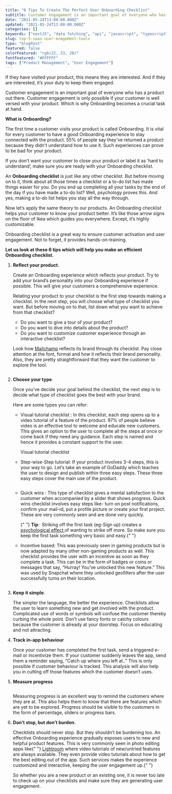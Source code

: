 ```yaml
---
title: "6 Tips To Create The Perfect User Onboarding Checklist"
subtitle: Customer engagement is an important goal of everyone who has a product out there. Customer engagement is only possible if your customer is well versed with your product.
date: "2021-05-24T13:00:00.000Z"
updated: "2021-05-24T13:00:00.000Z"
categories: []
keywords: ["nextJS", "data fetching", "api", "javascript", "typescript"]
slug: top-5-saas-user-enagement-tools
type: "blogPost"
featured: false
colorFeatured: "rgb(22, 23, 28)"
fontFeatured: "#FFFFFF"
tags: ["Product Management", "User Engagement"]
---
```


If they have visited your product, this means they are interested. And if they are interested, it’s your duty to keep them engaged.

Customer engagement is an important goal of everyone who has a product out there. Customer engagement is only possible if your customer is well versed with your product. Which is why Onboarding becomes a crucial task at hand.

<!--more-->

**What is Onboarding?**

The first time a customer visits your product is called Onboarding. It is vital for every customer to have a good Onboarding experience to stay connected with the product. 55% of people say they've returned a product because they didn't understand how to use it. Such experiences can prove to be bad for your product.

If you don’t want your customer to close your product or label it as ‘hard to understand’, make sure you are ready with your Onboarding checklist.

An **Onboarding checklist** is just like any other checklist. But before moving on to it, think about all those times a checklist or a to-do list has made things easier for you. Do you end up completing all your tasks by the end of the day if you have made a to-do list? Well, psychology proves this. And yes, making a to-do list helps you stay all the way through.

Now let’s apply the same theory to our products. An Onboarding checklist helps your customer to know your product better. It’s like those arrow signs on the floor of Ikea which guides you everywhere. Except, it’s highly customizable.

Onboarding checklist is a great way to ensure customer activation and user engagement. Not to forget, it provides hands-on-training.

**Let us look at these 6 tips which will help you make an efficient Onboarding checklist.**

<ol>
  <li>
    <p>
      <strong>Reflect your product.</strong>
    </p>
    <p>
      Create an Onboarding experience which reflects your product. Try to add
      your brand’s personality into your Onboarding experience if possible. This
      will give your customers a comprehensive experience.
    </p>
    <p>
      Relating your product to your checklist is the first step towards making a
      checklist. In the next step, you will choose what type of checklist you
      want. But before moving on to that, list down what you want to achieve
      from that checklist?
    </p>
    <ul>
      <li>Do you want to give a tour of your product?</li>
      <li>Do you want to dive into details about the product?</li>
      <li>
        Do you want to customize customer experience through an interactive
        checklist?
      </li>
    </ul>
    <p>
      Look how <a href="https://mailchimp.com/">Mailchamp</a> reflects its brand
      through its checklist. Pay close attention at the font, format and how it
      reflects their brand personality. Also, they are pretty straightforward
      that they want the customer to explore the tool.
    </p>
    <Image
        src="/blog-assets/6-tips-to-create-the-perfect-user-onboarding-checklist/mailchimp.png"
        alt=""
        className="w-full flex justify-center"
        height={264}
        width={600}
    />

  </li>
  <li>
    <p>
      <strong>Choose your type</strong>.
    </p>
    <p>
      Once you’ve decide your goal behind the checklist, the next step is to
      decide what type of checklist goes the best with your brand.
    </p>
    <p>Here are some types you can refer:</p>
    <ul>
      <li>
        <p>
          Visual tutorial checklist : In this checklist, each step opens up to a
          video tutorial of a feature of the product. 97% of people believe
          video is an effective tool to welcome and educate new customers. This
          gives an option to the user to complete all the steps at once or come
          back if they need any guidance. Each step is named and hence it
          provides a constant support to the user.
        </p>
        <p> Visual tutorial checklist</p>
      </li>
      <li>
        <p>
          Step-wise-Step tutorial: If your product involves 3-4 steps, this is
          your way to go. Let’s take an example of GoDaddy which teaches the
          user to design and publish within three easy steps. These three easy
          steps cover the main use of the product.
        </p>
      </li>
    </ul>
    <Image
        src="/blog-assets/6-tips-to-create-the-perfect-user-onboarding-checklist/amazon1.png"
        alt=""
        className="w-full flex justify-center"
        height={218}
        width={418}
    />
    <ul>
      <li>
        <p>
          Quick wins : This type of checklist gives a mental satisfaction to the
          customer when accompanied by a slider that shows progress. Quick wins
          checklist involves easy steps like- turn on post notifications,
          confirm your mail-id, put a profile picture or create your first
          project. These are very commonly seen and are done very quickly.
        </p>
        <p>
          {" "}
          <strong>Tip</strong>:&nbsp; Striking off the first task (eg-Sign up) creates
          a <a href="https://zapier.com/blog/endowed-progress-effect/">
            psychological effect
          </a> of wanting to strike off more. So make sure you keep the first task
          something very basic and easy.{" "}
        </p>
      </li>
      <li>
        <p>
          Incentive based: This was previously seen in gaming products but is
          now adapted by many other non-gaming products as well. This checklist
          provides the user with an incentive as soon as they complete a task.
          This can be in the form of badges or coins or messages that say,
          “Hurray! You’ve unlocked this new feature.” This was used by Snapchat
          where they unlocked geofilters after the user successfully turns on
          their location.
        </p>
        <Image
            src="/blog-assets/6-tips-to-create-the-perfect-user-onboarding-checklist/any.png"
            alt=""
            className="w-full flex justify-center"
            height={133}
            width={209}
        />
      </li>
    </ul>

  </li>
  <li>
    <p>
      <strong>Keep it simple</strong>.
    </p>
    <p>
      The simpler the language, the better the experience. Checklists allow the
      user to learn something new and get involved with the product. Complicated
      use of words or symbols will confuse the customer thereby curbing the
      whole point. Don’t use fancy fonts or catchy colours because the customer
      is already at your doorstep. Focus on educating and not attracting.
    </p>
  </li>
  <li>
    <p>
      <strong>Track in-app behaviour</strong>
    </p>
    <p>
      Once your customer has completed the first task, send a triggered e-mail
      or incentivize them. If your customer suddenly leaves the app, send them a
      reminder saying, “Catch up where you left at..” This is only possible if
      customer behaviour is tracked. This analysis will also help you in cutting
      off those features which the customer doesn’t uses.
    </p>
  </li>
  <li>
    <p>
      <strong>Measure progress</strong>
    </p>
        <Image
            src="/blog-assets/6-tips-to-create-the-perfect-user-onboarding-checklist/measure.png"
            alt=""
            className="w-full flex justify-center"
            height={242}
            width={185}
        />
    <p>
      Measuring progress is an excellent way to remind the customers where they
      are at. This also helps them to know that there are features which are yet
      to be explored. Progress should be visible to the customers in the form of
      percentage, sliders or progress bars.
    </p>
  </li>
  <li>
    <p>
      <strong>Don’t stop, but don’t burden.</strong>
    </p>
    <p>
      Checklists should never stop. But they shouldn’t be burdening too. An
      effective Onboarding experience gradually exposes users to new and helpful
      product features. This is very commonly seen in photo editing apps like{" "}
      <a href="https://lightroom.adobe.com/">Lightroom</a> where video tutorials
      of new/untried features are always available. They even provide video
      tutorials about how to get the best editing out of the app. Such services
      makes the experience customized and interactive, keeping the user
      engagement up.{" "}
    </p>
    <p>
      So whether you are a new product or an existing one, it is never too late
      to check up on your checklists and make sure they are generating user
      engagement.
    </p>
  </li>
</ol>
